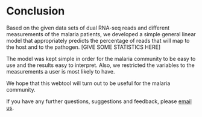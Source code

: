 # Conclusion

Based on the given data sets of dual RNA-seq reads and different measurements of the malaria patients, we developed a simple general linear model that appropriately predicts the percentage of reads that will map to the host and to the pathogen. [GIVE SOME STATISTICS HERE]

The model was kept simple in order for the malaria community to be easy to use and the results easy to interpret. Also, we restricted the variables to the measurements a user is most likely to have. 

We hope that this webtool will turn out to be useful for the malaria community.

If you have any further questions, suggestions and feedback, please [email us](mailto:felicia.burtscher17@imperial.ac.uk).
